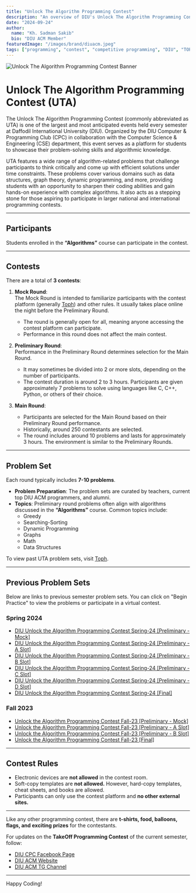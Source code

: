 ```yaml
---
title: "Unlock The Algorithm Programming Contest"
description: "An overview of DIU's Unlock The Algorithm Programming Contest"
date: "2024-09-24"
author:
  name: "Kh. Sadman Sakib"
  bio: "DIU ACM Member"
featuredImage: "/images/brand/diuacm.jpeg"
tags: ["programming", "contest", "competitive programming", "DIU", "TOPC"]
---
```


![Unlock The Algorithm Programming Contest Banner](https://r2.diuacm.com/blog-images/3927c9b6-35a3-46ec-b5eb-9293059be2e7.jpeg)

# Unlock The Algorithm Programming Contest (UTA)

The Unlock The Algorithm Programming Contest (commonly abbreviated as UTA) is one of the largest and most anticipated events held every semester at Daffodil International University (DIU). Organized by the DIU Computer & Programming Club (CPC) in collaboration with the Computer Science & Engineering (CSE) department, this event serves as a platform for students to showcase their problem-solving skills and algorithmic knowledge.

UTA features a wide range of algorithm-related problems that challenge participants to think critically and come up with efficient solutions under time constraints. These problems cover various domains such as data structures, graph theory, dynamic programming, and more, providing students with an opportunity to sharpen their coding abilities and gain hands-on experience with complex algorithms. It also acts as a stepping stone for those aspiring to participate in larger national and international programming contests.

---

## Participants

Students enrolled in the **“Algorithms”** course can participate in the contest.

---

## Contests

There are a total of **3 contests**:

1. **Mock Round**:  
   The Mock Round is intended to familiarize participants with the contest platform (generally [Toph](http://toph.co)) and other rules. It usually takes place online the night before the Preliminary Round.

   - The round is generally open for all, meaning anyone accessing the contest platform can participate.
   - Performance in this round does not affect the main contest.

2. **Preliminary Round**:  
   Performance in the Preliminary Round determines selection for the Main Round.

   - It may sometimes be divided into 2 or more slots, depending on the number of participants.
   - The contest duration is around 2 to 3 hours. Participants are given approximately 7 problems to solve using languages like C, C++, Python, or others of their choice.

3. **Main Round**:
   - Participants are selected for the Main Round based on their Preliminary Round performance.
   - Historically, around 250 contestants are selected.
   - The round includes around 10 problems and lasts for approximately 3 hours. The environment is similar to the Preliminary Rounds.

---

## Problem Set

Each round typically includes **7-10 problems**.

- **Problem Preparation**: The problem sets are curated by teachers, current top DIU ACM programmers, and alumni.
- **Topics**: Preliminary round problems often align with algorithms discussed in the **“Algorithms”** course. Common topics include:
  - Greedy
  - Searching-Sorting
  - Dynamic Programming
  - Graphs
  - Math
  - Data Structures

To view past UTA problem sets, visit [Toph](http://toph.co).

---

## Previous Problem Sets

Below are links to previous semester problem sets. You can click on "Begin Practice" to view the problems or participate in a virtual contest.

### Spring 2024

- [DIU Unlock the Algorithm Programming Contest Spring-24 [Preliminary - Mock]](https://toph.co/c/diu-unlock-the-algorithm-spring-24-preli-mock)
- [DIU Unlock the Algorithm Programming Contest Spring-24 [Preliminary - A Slot]](https://toph.co/c/diu-unlock-the-algorithm-spring-24-preli-a)
- [DIU Unlock the Algorithm Programming Contest Spring-24 [Preliminary - B Slot]](https://toph.co/c/diu-unlock-the-algorithm-spring-24-preli-b)
- [DIU Unlock the Algorithm Programming Contest Spring-24 [Preliminary - C Slot]](https://toph.co/c/diu-unlock-the-algorithm-spring-24-preli-c)
- [DIU Unlock the Algorithm Programming Contest Spring-24 [Preliminary - D Slot]](https://toph.co/c/diu-unlock-the-algorithm-spring-24-preli-d)
- [DIU Unlock the Algorithm Programming Contest Spring-24 [Final]](https://toph.co/c/diu-unlock-the-algorithm-spring-24-final)

### Fall 2023

- [Unlock the Algorithm Programming Contest Fall-23 [Preliminary - Mock]](https://toph.co/c/unlock-the-algorithm-fall-23-preliminary-mock)
- [Unlock the Algorithm Programming Contest Fall-23 [Preliminary - A Slot]](https://toph.co/c/unlock-the-algorithm-fall-23-preliminary-a-slot)
- [Unlock the Algorithm Programming Contest Fall-23 [Preliminary - B Slot]](https://toph.co/c/unlock-the-algorithm-fall-23-preliminary-b-slot)
- [Unlock the Algorithm Programming Contest Fall-23 [Final]](https://toph.co/c/unlock-the-algorithm-fall-23-final)

---

## Contest Rules

- Electronic devices are **not allowed** in the contest room.
- Soft-copy templates are **not allowed.** However, hard-copy templates, cheat sheets, and books are allowed.
- Participants can only use the contest platform and **no other external sites.**

---

Like any other programming contest, there are **t-shirts, food, balloons, flags, and exciting prizes** for the contestants.

For updates on the **TakeOff Programming Contest** of the current semester, follow:

- [DIU CPC Facebook Page](https://www.facebook.com/diucpc.official)
- [DIU ACM Website](https://diuacm.com)
- [DIU ACM TG Channel](https://t.me/+X94KLytY-Kk5NzU)

---

Happy Coding!
